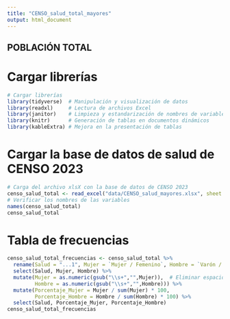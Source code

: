 ```yaml
---
title: "CENSO_salud_total_mayores"
output: html_document
---
```



## POBLACIÓN TOTAL
# Cargar librerías
```r
# Cargar librerías
library(tidyverse)  # Manipulación y visualización de datos
library(readxl)     # Lectura de archivos Excel
library(janitor)    # Limpieza y estandarización de nombres de variables
library(knitr)      # Generación de tablas en documentos dinámicos
library(kableExtra) # Mejora en la presentación de tablas
```

# Cargar la base de datos de salud de CENSO 2023
```r
# Carga del archivo xlsX con la base de datos de CENSO 2023
censo_salud_total <- read_excel("data/CENSO_salud_mayores.xlsx", sheet = "total")
# Verificar los nombres de las variables
names(censo_salud_total)
censo_salud_total


```
# Tabla de frecuencias
```r
censo_salud_total_frecuencias <- censo_salud_total %>%
  rename(Salud = "...1", Mujer = `Mujer / Femenino`, Hombre = `Varón / Masculino`) %>%
  select(Salud, Mujer, Hombre) %>%
  mutate(Mujer = as.numeric(gsub("\\s+","",Mujer)),  # Eliminar espacios y convertir a numérico
         Hombre = as.numeric(gsub("\\s+","",Hombre))) %>%
  mutate(Porcentaje_Mujer = Mujer / sum(Mujer) * 100,
         Porcentaje_Hombre = Hombre / sum(Hombre) * 100) %>%
  select(Salud, Porcentaje_Mujer, Porcentaje_Hombre)
censo_salud_total_frecuencias
```
